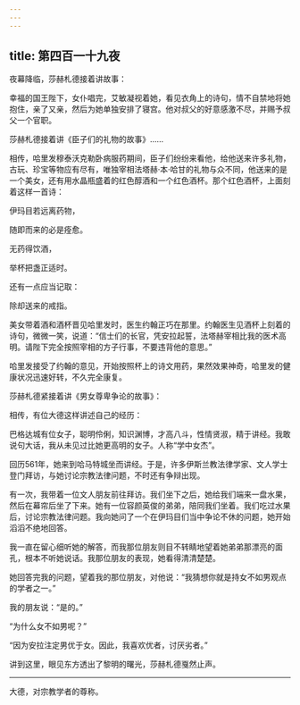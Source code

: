 ```yaml
---
---
---
```

title: 第四百一十九夜
---






夜幕降临，莎赫札德接着讲故事：





幸福的国王陛下，女仆唱完，艾敏凝视着她，看见衣角上的诗句，情不自禁地将她抱住，亲了又亲，然后为她单独安排了寝宫。他对叔父的好意感激不尽，并赐予叔父一个官职。





莎赫札德接着讲《臣子们的礼物的故事》……

相传，哈里发穆泰沃克勒卧病服药期间，臣子们纷纷来看他，给他送来许多礼物，古玩、珍宝等物应有尽有，唯独宰相法塔赫·本·哈甘的礼物与众不同，他送来的是一个美女，还有用水晶瓶盛着的红色醇酒和一个红色酒杯。那个红色酒杯，上面刻着这样一首诗：


伊玛目若远离药物，

随即而来的必是痊愈。

无药得饮酒，

举杯把盏正适时。

还有一点应当记取：

除却送来的戒指。



美女带着酒和酒杯晋见哈里发时，医生约翰正巧在那里。约翰医生见酒杯上刻着的诗句，微微一笑，说道：“信士们的长官，凭安拉起誓，法塔赫宰相比我的医术高明。请陛下完全按照宰相的方子行事，不要违背他的意思。”

哈里发接受了约翰的意见，开始按照杯上的诗文用药，果然效果神奇，哈里发的健康状况迅速好转，不久完全康复。





莎赫札德紧接着讲《男女尊卑争论的故事》：

相传，有位大德这样讲述自己的经历：

巴格达城有位女子，聪明伶俐，知识渊博，才高八斗，性情贤淑，精于讲经。我敢说句大话，我从未见过比她更高明的女子。人称“学中女杰”。

回历561年，她来到哈马特城坐而讲经。于是，许多伊斯兰教法律学家、文人学士登门拜访，与她讨论宗教法律问题，不时还有争辩出现。

有一次，我带着一位文人朋友前往拜访。我们坐下之后，她给我们端来一盘水果，然后在幕帘后坐了下来。她有一位容颜英俊的弟弟，陪同我们坐着。我们吃过水果后，讨论宗教法律问题。我向她问了一个在伊玛目们当中争论不休的问题，她开始滔滔不绝地回答。

我一直在留心细听她的解答，而我那位朋友则目不转睛地望着她弟弟那漂亮的面孔，根本不听她说话。我那位朋友的表现，她看得清清楚楚。

她回答完我的问题，望着我的那位朋友，对他说：“我猜想你就是持女不如男观点的学者之一。”

我的朋友说：“是的。”

“为什么女不如男呢？”

“因为安拉注定男优于女。因此，我喜欢优者，讨厌劣者。”





讲到这里，眼见东方透出了黎明的曙光，莎赫札德戛然止声。



***





大德，对宗教学者的尊称。​​​